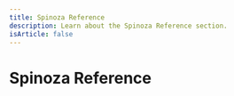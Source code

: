 ---
title: Spinoza Reference
description: Learn about the Spinoza Reference section.
isArticle: false
---

# Spinoza Reference


<Stub />
